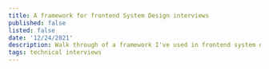 ---
title: A framework for frontend System Design interviews
published: false
listed: false
date: '12/24/2021'
description: Walk through of a framework I've used in frontend system design interviews
tags: technical interviews
---

